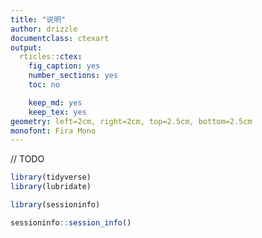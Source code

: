 ```yaml
---
title: "说明"
author: drizzle
documentclass: ctexart
output:
  rticles::ctex:
    fig_caption: yes
    number_sections: yes
    toc: no

    keep_md: yes
    keep_tex: yes
geometry: left=2cm, right=2cm, top=2.5cm, bottom=2.5cm
monofont: Fira Mono
---
```


// TODO

```r
library(tidyverse)
library(lubridate)

library(sessioninfo)
```

```r
sessioninfo::session_info()
```